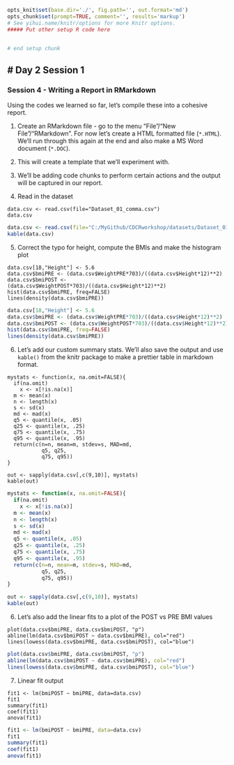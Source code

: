 ```r
opts_knit$set(base.dir='./', fig.path='', out.format='md')
opts_chunk$set(prompt=TRUE, comment='', results='markup')
# See yihui.name/knitr/options for more Knitr options.
##### Put other setup R code here


# end setup chunk
```
# Day 2 Session 1
---

### Session 4 - Writing a Report in RMarkdown

Using the codes we learned so far, let's compile these into a cohesive report.

1. Create an RMarkdown file - go to the menu "File"/"New File"/"RMarkdown". For now let's create a HTML formatted file (`*.HTML`). We'll run through this again at the end and also make a MS Word document (`*.DOC`).

2. This will create a template that we'll experiment with.

3. We'll be adding code chunks to perform certain actions and the output will be captured in our report.

4. Read in the dataset

```
data.csv <- read.csv(file="Dataset_01_comma.csv")
data.csv
```

```r
data.csv <- read.csv(file="C:/MyGithub/CDCRworkshop/datasets/Dataset_01_comma.csv")
kable(data.csv)

```

5. Correct the typo for height, compute the BMIs and make the histogram plot

```
data.csv[18,"Height"] <- 5.6
data.csv$bmiPRE <- (data.csv$WeightPRE*703)/((data.csv$Height*12)**2)
data.csv$bmiPOST <- (data.csv$WeightPOST*703)/((data.csv$Height*12)**2)
hist(data.csv$bmiPRE, freq=FALSE)
lines(density(data.csv$bmiPRE))
```

```r
data.csv[18,"Height"] <- 5.6
data.csv$bmiPRE <- (data.csv$WeightPRE*703)/((data.csv$Height*12)**2)
data.csv$bmiPOST <- (data.csv$WeightPOST*703)/((data.csv$Height*12)**2)
hist(data.csv$bmiPRE, freq=FALSE)
lines(density(data.csv$bmiPRE))

```


6. Let's add our custom summary stats. We'll also save the output and use `kable()` from the knitr package to make a prettier table in markdown format.

```
mystats <- function(x, na.omit=FALSE){
  if(na.omit)
    x <- x[!is.na(x)]
  m <- mean(x)
  n <- length(x)
  s <- sd(x)
  md <- mad(x)
  q5 <- quantile(x, .05)
  q25 <- quantile(x, .25)
  q75 <- quantile(x, .75)
  q95 <- quantile(x, .95)
  return(c(n=n, mean=m, stdev=s, MAD=md, 
           q5, q25, 
           q75, q95))
}

out <- sapply(data.csv[,c(9,10)], mystats)
kable(out)
```

```r
mystats <- function(x, na.omit=FALSE){
  if(na.omit)
    x <- x[!is.na(x)]
  m <- mean(x)
  n <- length(x)
  s <- sd(x)
  md <- mad(x)
  q5 <- quantile(x, .05)
  q25 <- quantile(x, .25)
  q75 <- quantile(x, .75)
  q95 <- quantile(x, .95)
  return(c(n=n, mean=m, stdev=s, MAD=md, 
           q5, q25, 
           q75, q95))
}

out <- sapply(data.csv[,c(9,10)], mystats)
kable(out)
```


6. Let's also add the linear fits to a plot of the POST vs PRE BMI values

```
plot(data.csv$bmiPRE, data.csv$bmiPOST, "p")
abline(lm(data.csv$bmiPOST ~ data.csv$bmiPRE), col="red")
lines(lowess(data.csv$bmiPRE, data.csv$bmiPOST), col="blue")
```

```r
plot(data.csv$bmiPRE, data.csv$bmiPOST, "p")
abline(lm(data.csv$bmiPOST ~ data.csv$bmiPRE), col="red")
lines(lowess(data.csv$bmiPRE, data.csv$bmiPOST), col="blue")
```


7. Linear fit output

```
fit1 <- lm(bmiPOST ~ bmiPRE, data=data.csv)
fit1
summary(fit1)
coef(fit1)
anova(fit1)
```

```r
fit1 <- lm(bmiPOST ~ bmiPRE, data=data.csv)
fit1
summary(fit1)
coef(fit1)
anova(fit1)
```







